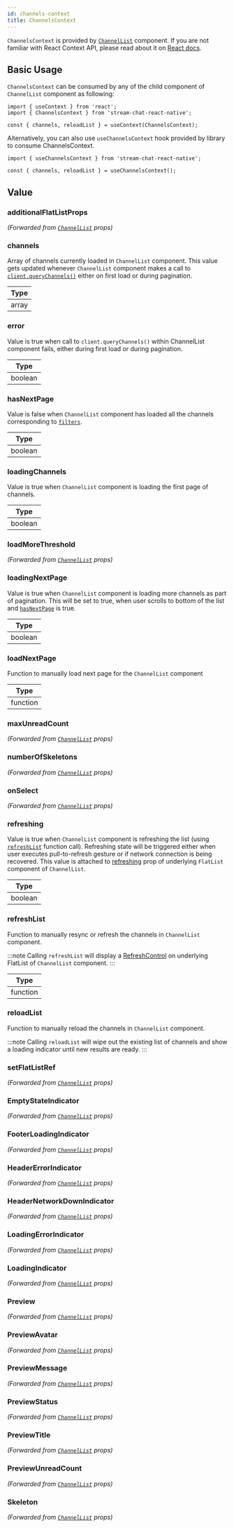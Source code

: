 ```yaml
---
id: channels-context
title: ChannelsContext
---
```



`ChannelsContext` is provided by [`ChannelList`](../../core-components/channel-list) component. If you are not familiar with React Context API, please read about it on [React docs](https://reactjs.org/docs/context.html).

## Basic Usage

`ChannelsContext` can be consumed by any of the child  component of `ChannelList` component as following:

```tsx
import { useContext } from 'react';
import { ChannelsContext } from 'stream-chat-react-native';

const { channels, reloadList } = useContext(ChannelsContext);
```

Alternatively, you can also use `useChannelsContext` hook provided by library to consume ChannelsContext.

```tsx
import { useChannelsContext } from 'stream-chat-react-native';

const { channels, reloadList } = useChannelsContext();
```
## Value

### additionalFlatListProps

_(Forwarded from [`ChannelList`](../../core-components/channel-list) props)_

<AdditionalFlatListProps />

### channels

<!-- TODO: Change to new docs -->
Array of channels currently loaded in `ChannelList` component. This value gets updated whenever `ChannelList` component makes a call to [`client.queryChannels()`](https://getstream.io/chat/docs/javascript/query_channels/?language=javascript) either on first load or during pagination.

| Type |
| - |
| array |

### error

Value is true when call to `client.queryChannels()` within ChannelList component fails, either during first load or during pagination.

| Type |
| - |
| boolean |

<!-- ### forceUpdate -->

### hasNextPage

Value is false when `ChannelList` component has loaded all the channels corresponding to [`filters`](../../core-components/channel-list#required-filters).

| Type |
| - |
| boolean |

### loadingChannels

Value is true when `ChannelList` component is loading the first page of channels.

| Type |
| - |
| boolean |

### loadMoreThreshold

_(Forwarded from [`ChannelList`](../../core-components/channel-list) props)_

<LoadMoreThreshold />

### loadingNextPage

Value is true when `ChannelList` component is loading more channels as part of pagination. This will be set to true, when user scrolls to bottom of the list and [`hasNextPage`](#hasnextpage) is true.

| Type |
| - |
| boolean |

### loadNextPage

Function to manually load next page for the `ChannelList` component

| Type |
| - |
| function |

### maxUnreadCount

_(Forwarded from [`ChannelList`](../../core-components/channel-list) props)_

<MaxUnreadCount />

### numberOfSkeletons

_(Forwarded from [`ChannelList`](../../core-components/channel-list) props)_

<NumberOfSkeletons />

### onSelect

_(Forwarded from [`ChannelList`](../../core-components/channel-list) props)_

<OnSelect />

### refreshing

Value is true when `ChannelList` component is refreshing the list (using [`refreshList`](#refreshlist) function call). Refreshing state will be triggered either when user executes pull-to-refresh gesture or if network connection is being recovered.
This value is attached to [refreshing](https://reactnative.dev/docs/flatlist#refreshing) prop of underlying `FlatList` component of `ChannelList`.

| Type |
| - |
| boolean |

### refreshList

Function to manually resync or refresh the channels in `ChannelList` component.

:::note
Calling `refreshList` will display a [RefreshControl](https://reactnative.dev/docs/refreshcontrol) on underlying FlatList of `ChannelList` component.
:::

| Type |
| - |
| function |

### reloadList

Function to manually reload the channels in `ChannelList` component. 

:::note
Calling `reloadList` will wipe out the existing list of channels and show a loading indicator until new results are ready.
:::

### setFlatListRef

_(Forwarded from [`ChannelList`](../../core-components/channel-list) props)_

<SetFlatListRef />

### EmptyStateIndicator

_(Forwarded from [`ChannelList`](../../core-components/channel-list) props)_

<EmptyStateIndicator />

### FooterLoadingIndicator

_(Forwarded from [`ChannelList`](../../core-components/channel-list) props)_

<FooterLoadingIndicator />

### HeaderErrorIndicator

_(Forwarded from [`ChannelList`](../../core-components/channel-list) props)_

<HeaderErrorIndicator />

### HeaderNetworkDownIndicator

_(Forwarded from [`ChannelList`](../../core-components/channel-list) props)_

<HeaderNetworkDownIndicator />

### LoadingErrorIndicator

_(Forwarded from [`ChannelList`](../../core-components/channel-list) props)_

<LoadingErrorIndicator />

### LoadingIndicator

_(Forwarded from [`ChannelList`](../../core-components/channel-list) props)_

<LoadingIndicator />

### Preview

_(Forwarded from [`ChannelList`](../../core-components/channel-list) props)_

<Preview />

### PreviewAvatar

_(Forwarded from [`ChannelList`](../../core-components/channel-list) props)_

<PreviewAvatar />

### PreviewMessage

_(Forwarded from [`ChannelList`](../../core-components/channel-list) props)_

<PreviewMessage />

### PreviewStatus

_(Forwarded from [`ChannelList`](../../core-components/channel-list) props)_

<PreviewStatus />

### PreviewTitle

_(Forwarded from [`ChannelList`](../../core-components/channel-list) props)_

<PreviewTitle />

### PreviewUnreadCount

_(Forwarded from [`ChannelList`](../../core-components/channel-list) props)_

<PreviewUnreadCount />

### Skeleton

_(Forwarded from [`ChannelList`](../../core-components/channel-list) props)_

<Skeleton />
